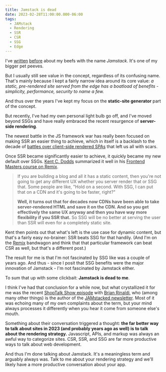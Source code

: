 ```yaml
---
title: Jamstack is dead
date: 2023-02-28T11:00:00.000-06:00
tags:
  - JAMstack
  - Rendering
  - SSR
  - CSR
  - SSG
  - Edge
---
```


I've [written] [before] about my beefs with the name _Jamstack_. It's one of my bigger pet peeves.

But I usually still see value in the concept, regardless of its confusing name.
That's mainly because I kept a fairly narrow idea around its core value:
_a static, pre-rendered site served from the edge has a boatload of benefits - simplicity, performance, security to name a few._

And thus over the years I've kept my focus on the **static-site generator** part of the concept.

But recently, I've had my own personal light bulb go off, and I've moved beyond SSGs and have really embraced the recent resurgence of **server-side rendering**.

The newest battle in the JS framework war has really been focused on making SSR an easier thing to achieve,
which in itself is a backlash to the decade of [battles over client-side rendered SPAs] that left us all with scars.

Once SSR became significantly easier to achieve, it quickly became my new default over SSGs.
[Kent C. Dodds] summarized it well in his [Frontend Masters course on Remix].

> If you are building a blog and all it has a static content, then you're not going to get any different UX whether you server render that or SSG that.
> Some people are like, "Hold on a second. With SSG, I can put that on a CDN and it's going to be faster, right?"
>
> **Well, it turns out that for decades now CDNs have been able to take server-rendered HTML and save it on the CDN.
> And so you get effectively the same UX anyway and then you have way more flexibility if you SSR that.**
> So SSG will be no better at serving the user than SSR will even for a completely static site.

Kent then points out that what's left is the use case for dynamic content, but that's a fairly easy no-brainer:
SSR beats SSG for that handily.
(And I'm on the [Remix] bandwagon and think that that particular framework can beat CSR as well, but that's a different post.)

The result for me is that I'm not fascinated by SSG like was a couple of years ago.
And thus - since I posit that SSG benefits were the major innovation of Jamstack - I'm not fascinated by Jamstack either.

To sum that up with some clickbait: **Jamstack is dead to me**.

I think I've had that conclusion for a while now, but what crystallized it for me was the recent [ShopTalk Show episode] with [Brian Rinaldi],
who (among many other things) is the author of the [JAMstacked newsletter].
Most of it was echoing many of my own complaints about the term, but your mind always processes it differently when you hear it come from someone else's mouth.

Something about their conversation triggered a thought: **the far better way to talk about sites in 2023 (and probably years ago as well) is to talk about the rendering strategy.**
Javascript, APIs, and markup was always an awful way to categorize sites. CSR, SSR, and SSG are far more productive ways to talk about web development.

And thus I'm done talking about Jamstack. It's a meaningless term and arguably always was.
Talk to me about your rendering strategy and we'll likely have a more productive conversation about your app.

[written]: jamstack-identity-crisis
[before]: jamstack-definition-without-the-edge
[remix]: https://remix.run
[battles over client-side rendered spas]: https://infrequently.org/2023/02/the-market-for-lemons
[kent c. dodds]: https://kentcdodds.com
[frontend masters course on remix]: https://frontendmasters.com/courses/remix
[shoptalk show episode]: https://shoptalkshow.com/554/
[brian rinaldi]: https://remotesynthesis.com
[jamstacked newsletter]: https://jamstack.email
